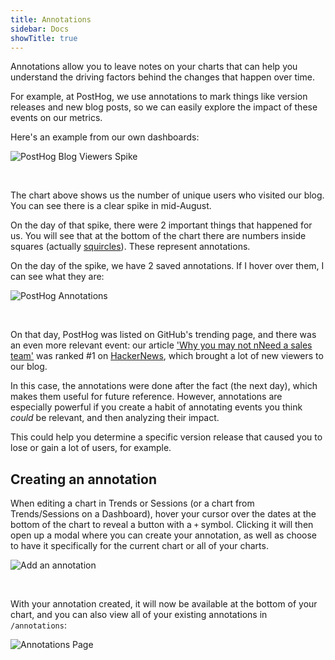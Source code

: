 ```yaml
---
title: Annotations
sidebar: Docs
showTitle: true
---
```


<FeatureAvailability allPlans />

Annotations allow you to leave notes on your charts that can help you understand the driving factors behind the changes that happen over time.

For example, at PostHog, we use annotations to mark things like version releases and new blog posts, so we can easily explore the impact of these events on our metrics. 

Here's an example from our own dashboards:


![PostHog Blog Viewers Spike](../../images/features/annotations/blog-users.png)

<br />

The chart above shows us the number of unique users who visited our blog. You can see there is a clear spike in mid-August.

On the day of that spike, there were 2 important things that happened for us. You will see that at the bottom of the chart there are numbers inside squares (actually [squircles](https://en.wikipedia.org/wiki/Squircle)). These represent annotations.

On the day of the spike, we have 2 saved annotations. If I hover over them, I can see what they are:

![PostHog Annotations](../../images/features/annotations/annotation-hn.png)

<br />

On that day, PostHog was listed on GitHub's trending page, and there was an even more relevant event: our article ['Why you may not nNeed a sales team'](/blog/product-led-growth/) was ranked #1 on [HackerNews](https://news.ycombinator.com/), which brought a lot of new viewers to our blog.

In this case, the annotations were done after the fact (the next day), which makes them useful for future reference. However, annotations are especially powerful if you create a habit of annotating events you think _could_ be relevant, and then analyzing their impact. 

This could help you determine a specific version release that caused you to lose or gain a lot of users, for example.

## Creating an annotation

When editing a chart in Trends or Sessions (or a chart from Trends/Sessions on a Dashboard), hover your cursor over the dates at the bottom of the chart to reveal a button with a `+` symbol. Clicking it will then open up a modal where you can create your annotation, as well as choose to have it specifically for the current chart or all of your charts.

![Add an annotation](../../images/features/annotations/first-annotation.png)

<br />

With your annotation created, it will now be available at the bottom of your chart, and you can also view all of your existing annotations in `/annotations`:

![Annotations Page](../../images/features/annotations/annotations-page.png)

